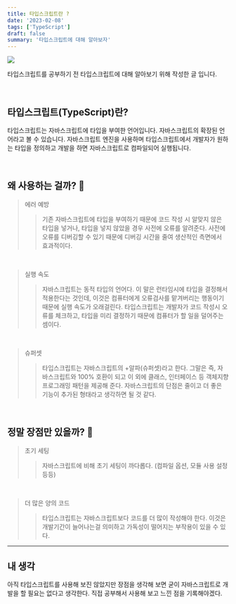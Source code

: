 ```yaml
---
title: 타입스크립트란 ?
date: '2023-02-08'
tags: ['TypeScript']
draft: false
summary: '타입스크립트에 대해 알아보자'
---
```


![](/static/images/ts.png)

타입스크립트를 공부하기 전 타입스크립트에 대해 알아보기 위해 작성한 글 입니다.

<br />

## 타입스크립트(TypeScript)란?

타입스크립트는 자바스크립트에 타입을 부여한 언어입니다. 자바스크립트의 확장된 언어라고 볼 수 있습니다.
자바스크립트 엔진을 사용하며 타입스크립트에서 개발자가 원하는 타입을 정의하고 개발을 하면
자바스크립트로 컴파일되어 실행됩니다.

<br />

## 왜 사용하는 걸까? 🤔

> 에러 예방
>
> > 기존 자바스크립트에 타입을 부여하기 때문에 코드 작성 시 알맞지 않은 타입을 넣거나, 타입을 넣지 않았을 경우
> > 사전에 오류를 알려준다. 사전에 오류를 디버깅할 수 있기 때문에 디버깅 시간을 줄여 생산적인 측면에서 효과적이다.

<br />

> 실행 속도
>
> > 자바스크립트는 동적 타입의 언어다. 이 말은 런타임시에 타입을 결정해서 적용한다는 것인데, 이것은 컴퓨터에게
> > 오류검사를 맡겨버리는 행동이기 때문에 실행 속도가 오래걸린다. 타입스크립트는 개발자가 코드 작성시 오류를
> > 체크하고, 타입을 미리 결정하기 때문에 컴퓨터가 할 일을 덜어주는 셈이다.

<br />

> 슈퍼셋
>
> > 타입스크립트는 자바스크립트의 +알파(슈퍼셋)라고 한다. 그말은 즉, 자바스크립트와 100% 호환이 되고 이 외에
> > 클래스, 인터페이스 등 객체지향 프로그래밍 패턴을 제공해 준다. 자바스크립트의 단점은 줄이고 더 좋은 기능이
> > 추가된 형태라고 생각하면 될 것 같다.

<br />

## 정말 장점만 있을까? 🤔

> 초기 세팅
>
> > 자바스크립트에 비해 초기 세팅이 까다롭다. (컴파일 옵션, 모듈 사용 설정 등등)

<br />

> 더 많은 양의 코드
>
> > 타입스크립트는 자바스크립트보다 코드를 더 많이 작성해야 한다. 이것은 개발기간이 늘어나는걸 의미하고
> > 가독성이 떨어지는 부작용이 있을 수 있다.

<hr />

## 내 생각

아직 타입스크립트를 사용해 보진 않았지만 장점을 생각해 보면 굳이 자바스크립트로 개발을 할 필요는 없다고 생각한다.
직접 공부해서 사용해 보고 느낀 점을 기록해야겠다.
